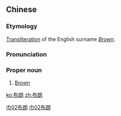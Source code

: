 ==Chinese==
{{zh-forms}}

===Etymology===
[[transliteration|Transliteration]] of the English surname ''[[Brown]]''.

===Pronunciation===
{{zh-pron
|m=Bùlǎng
|c=bou3 long5
|mn=Pò͘-lang
|cat=pn
}}

===Proper noun===
{{zh-proper noun}}

# [[Brown]]

[[Category:Mandarin terms derived from English|巾02布朗]]
[[Category:zh:English surnames|巾02布朗]]

[[ko:布朗]]
[[zh:布朗]]